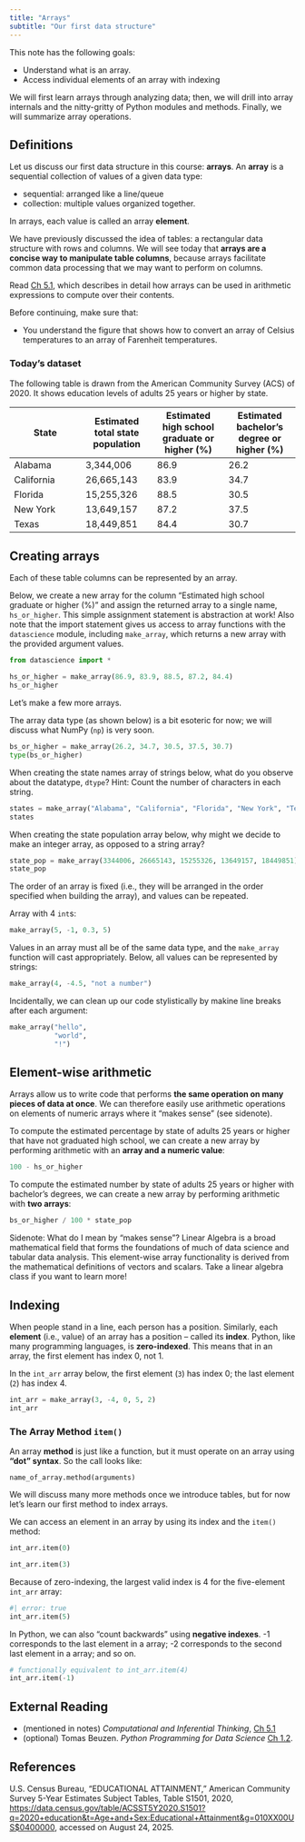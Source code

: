 ```yaml
---
title: "Arrays"
subtitle: "Our first data structure"
---
```


This note has the following goals:

* Understand what is an array.
* Access individual elements of an array with indexing

We will first learn arrays through analyzing data; then, we will drill into array internals and the nitty-gritty of Python modules and methods. Finally, we will summarize array operations.

## Definitions

Let us discuss our first data structure in this course: **arrays**. An **array** is a sequential collection of values of a given data type:

* sequential: arranged like a line/queue
* collection: multiple values organized together. 

In arrays, each value is called an array **element**.

We have previously discussed the idea of tables: a rectangular data structure with rows and columns. We will see today that **arrays are a concise way to manipulate table columns**, because arrays facilitate common data processing that we may want to perform on columns.

::: {.callout-note title="Read _Inferential Thinking_"}
 Read [Ch 5.1](https://inferentialthinking.com/chapters/05/1/Arrays.html), which describes in detail how arrays can be used in arithmetic expressions to compute over their contents.
 
 Before continuing, make sure that:
 
 * You understand the figure that shows how to convert an array of Celsius temperatures to an array of Farenheit temperatures.
 
:::

### Today's dataset

The following table is drawn from the American Community Survey (ACS) of 2020. It shows education levels of adults 25 years or higher by state.
  
| State | Estimated total state population |Estimated high school graduate or higher (%) | Estimated bachelor's degree or higher (%) |
| --- | --- | --- | --- |
| Alabama | 3,344,006 | 86.9 | 26.2 |
| California | 26,665,143 | 83.9 | 34.7 |
| Florida | 15,255,326 | 88.5 | 30.5 |
| New York | 13,649,157 | 87.2 | 37.5 |
| Texas  | 18,449,851 | 84.4 | 30.7 |

## Creating arrays

Each of these table columns can be represented by an array.

Below, we create a new array for the column "Estimated high school graduate or higher (%)" and assign the returned array to a single name, `hs_or_higher`. This simple assignment statement is abstraction at work! Also note that the import statement gives us access to array functions with the `datascience` module, including `make_array`, which returns a new array with the provided argument values. 

```python
from datascience import *

hs_or_higher = make_array(86.9, 83.9, 88.5, 87.2, 84.4)
hs_or_higher
```

Let's make a few more arrays.

The array data type (as shown below) is a bit esoteric for now; we will discuss what NumPy (`np`) is very soon.

```python
bs_or_higher = make_array(26.2, 34.7, 30.5, 37.5, 30.7)
type(bs_or_higher)
```

When creating the state names array of strings below, what do you observe about the datatype, `dtype`? Hint: Count the number of characters in each string.

```python
states = make_array("Alabama", "California", "Florida", "New York", "Texas")
states
```

When creating the state population array below, why might we decide to make an integer array, as opposed to a string array?
```python
state_pop = make_array(3344006, 26665143, 15255326, 13649157, 18449851)
state_pop
```

::: {.callout-note title="More array details" collapse="true"}
The order of an array is fixed (i.e., they will be arranged in the order specified when building the array), and values can be repeated.

Array with 4 `int`s:

```python
make_array(5, -1, 0.3, 5)
```

Values in an array must all be of the same data type, and the `make_array` function will cast appropriately. Below, all values can be represented by strings:

```python
make_array(4, -4.5, "not a number")
```

Incidentally, we can clean up our code stylistically by makine line breaks after each argument:

```python
make_array("hello",
           "world",
           "!")
```
:::

## Element-wise arithmetic

Arrays allow us to write code that performs **the same operation on many pieces of data at once**. We can therefore easily use arithmetic operations on elements of numeric arrays where it "makes sense" (see sidenote).

To compute the estimated percentage by state of adults 25 years or higher that have not graduated high school, we can create a new array by performing arithmetic with an **array and a numeric value**:

```python
100 - hs_or_higher
```

To compute the estimated number by state of adults 25 years or higher with bachelor's degrees, we can create a new array by performing arithmetic with **two arrays**:

```python
bs_or_higher / 100 * state_pop
```

Sidenote: What do I mean by "makes sense"? Linear Algebra is a broad mathematical field that forms the foundations of much of data science and tabular data analysis. This element-wise array functionality is derived from the mathematical definitions of vectors and scalars. Take a linear algebra class if you want to learn more!

## Indexing

When people stand in a line, each person has a position. Similarly, each **element** (i.e., value) of an array has a position – called its **index**. Python, like many programming languages, is **zero-indexed**. This means that in an array, the first element has index 0, not 1.

In the `int_arr` array below, the first element (`3`) has index 0; the last element (`2`) has index 4.
```python
int_arr = make_array(3, -4, 0, 5, 2)
int_arr
```

### The Array Method `item()`

An array **method** is just like a function, but it must operate on an array using **"dot" syntax**. So the call looks like:

```
name_of_array.method(arguments)
```

We will discuss many more methods once we introduce tables, but for now let's learn our first method to index arrays.

We can access an element in an array by using its index and the `item()` method:

```python
int_arr.item(0)
```


```python
int_arr.item(3)
```

Because of zero-indexing, the largest valid index is 4 for the five-element `int_arr` array:
```python
#| error: true
int_arr.item(5)
```

In Python, we can also “count backwards” using **negative indexes**. -1 corresponds to the last element in a array; -2 corresponds to the second last element in a array; and so on.

```python
# functionally equivalent to int_arr.item(4)
int_arr.item(-1)
```


## External Reading

* (mentioned in notes) _Computational and Inferential Thinking_, [Ch 5.1](https://inferentialthinking.com/chapters/05/1/Arrays.html)
* (optional) Tomas Beuzen. _Python Programming for Data Science_ [Ch 1.2](https://www.tomasbeuzen.com/python-programming-for-data-science/chapters/chapter1-basics.html#basic-python-data-types).

## References

U.S. Census Bureau, "EDUCATIONAL ATTAINMENT," American Community Survey 5-Year Estimates Subject Tables, Table S1501, 2020, <https://data.census.gov/table/ACSST5Y2020.S1501?q=2020+education&t=Age+and+Sex:Educational+Attainment&g=010XX00US$0400000>, accessed on August 24, 2025.